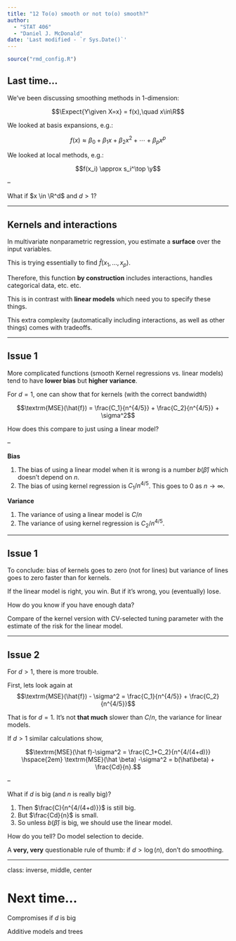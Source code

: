 ```yaml
---
title: "12 To(o) smooth or not to(o) smooth?"
author: 
  - "STAT 406"
  - "Daniel J. McDonald"
date: 'Last modified - `r Sys.Date()`'
---
```


```r
source("rmd_config.R")
```


## Last time...

$$\newcommand{\Expect}[1]{E\left[ #1 \right]}
\newcommand{\Var}[1]{\mathrm{Var}\left[ #1 \right]}
\newcommand{\Cov}[2]{\mathrm{Cov}\left[#1,\ #2\right]}
\newcommand{\given}{\ \vert\ }
\newcommand{\R}{\mathbb{R}}
\newcommand{\tr}[1]{\mbox{tr}(#1)}
\newcommand{\X}{\mathbf{X}}
\newcommand{\y}{\mathbf{y}}$$

We've been discussing smoothing methods in 1-dimension:

$$\Expect{Y\given X=x} = f(x),\quad x\in\R$$

We looked at basis expansions, e.g.:

$$f(x) \approx \beta_0 + \beta_1 x + \beta_2 x^2 + \cdots + \beta_p x^p$$ 

We looked at local methods, e.g.:

$$f(x_i) \approx  s_i^\top \y$$

--

What if $x \in \R^d$ and $d>1$?

---


## Kernels and interactions

In multivariate nonparametric regression, you estimate a __surface__ over the input variables.

This is trying essentially to find $\widehat{f}(x_1,\ldots,x_p)$.

Therefore, this function __by construction__ includes interactions, handles categorical data, etc. etc.

This is in contrast with __linear models__ which need you to specify these things.

This extra complexity (automatically including interactions, as well as other things) comes with tradeoffs.

---

## Issue 1

More complicated functions (smooth Kernel regressions vs. linear models) tend to have __lower bias__ but __higher variance__.

For $d=1$, one can show that for kernels (with the correct bandwidth)

$$\textrm{MSE}(\hat{f}) = \frac{C_1}{n^{4/5}} + \frac{C_2}{n^{4/5}} + \sigma^2$$ 

How does this compare to just using a linear model?

--

__Bias__  
    
1. The bias of using a linear model when it is wrong is a number $b(\widehat\beta)$ which doesn't depend on $n$.
2. The bias of using kernel regression is $C_1/n^{4/5}$. This goes to 0 as $n\rightarrow\infty$.
  
__Variance__

1. The variance of using a linear model is $C/n$
2. The variance of using kernel regression is $C_2/n^{4/5}$.

---

## Issue 1
  
To conclude: bias of kernels goes to zero (not for lines) but variance of lines goes to zero faster than for kernels.

If the linear model is right, you win. But if it's wrong, you (eventually) lose.

How do you know if you have enough data? 

Compare of the kernel version with CV-selected tuning parameter with the estimate of the risk for the linear model.

---

## Issue 2

For $d>1$, there is more trouble.

First, lets look again at 
$$\textrm{MSE}(\hat{f}) - \sigma^2 = \frac{C_1}{n^{4/5}} + \frac{C_2}{n^{4/5}}$$ 

That is for $d=1$. It's not __that much__ slower than $C/n$, the variance for linear models.

If $d>1$ similar calculations show,

$$\textrm{MSE}(\hat f)-\sigma^2 = \frac{C_1+C_2}{n^{4/(4+d)}} \hspace{2em} \textrm{MSE}(\hat \beta) -\sigma^2 = b(\hat\beta) + \frac{Cd}{n}.$$

--

What if $d$ is big (and $n$ is really big)?

1. Then $\frac{C}{n^{4/(4+d)}}$ is still big.
2. But $\frac{Cd}{n}$ is small.
3. So unless $b(\hat\beta)$ is big, we should use the linear model.
  
How do you tell? Do model selection to decide.

A __very, very__ questionable rule of thumb: if $d>\log(n)$, don't do smoothing.

---
class: inverse, middle, center

# Next time...

Compromises if _d_ is big

Additive models and trees
